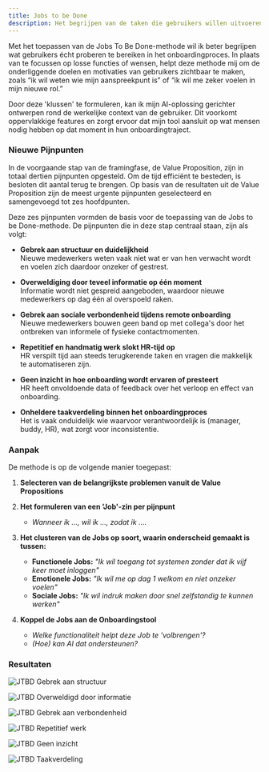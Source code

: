 ```yaml
---
title: Jobs to be Done
description: Het begrijpen van de taken die gebruikers willen uitvoeren met het product
---
```



Met het toepassen van de Jobs To Be Done-methode wil ik beter begrijpen wat
gebruikers écht proberen te bereiken in het onboardingproces. In plaats van te
focussen op losse functies of wensen, helpt deze methode mij om de onderliggende
doelen en motivaties van gebruikers zichtbaar te maken, zoals “ik wil weten wie
mijn aanspreekpunt is” of “ik wil me zeker voelen in mijn nieuwe rol.”

Door deze 'klussen' te formuleren, kan ik mijn AI-oplossing gerichter ontwerpen
rond de werkelijke context van de gebruiker. Dit voorkomt oppervlakkige features
en zorgt ervoor dat mijn tool aansluit op wat mensen nodig hebben op dat moment
in hun onboardingtraject.

### Nieuwe Pijnpunten

In de voorgaande stap van de framingfase, de Value Proposition, zijn in totaal
dertien pijnpunten opgesteld. Om de tijd efficiënt te besteden, is besloten dit
aantal terug te brengen. Op basis van de resultaten uit de Value Proposition zijn
de meest urgente pijnpunten geselecteerd en samengevoegd tot zes hoofdpunten.

Deze zes pijnpunten vormden de basis voor de toepassing van de Jobs to be Done-methode.
De pijnpunten die in deze stap centraal staan, zijn als volgt:

- **Gebrek aan structuur en duidelijkheid** <br />
  Nieuwe medewerkers weten vaak niet wat er van hen verwacht wordt en
  voelen zich daardoor onzeker of gestrest.

- **Overweldiging door teveel informatie op één moment** <br />
  Informatie wordt niet gespreid aangeboden, waardoor nieuwe medewerkers op dag
  één al overspoeld raken.

- **Gebrek aan sociale verbondenheid tijdens remote onboarding** <br />
  Nieuwe medewerkers bouwen geen band op met collega's door het ontbreken van
  informele of fysieke contactmomenten.

- **Repetitief en handmatig werk slokt HR-tijd op** <br />
  HR verspilt tijd aan steeds terugkerende taken en vragen die makkelijk te
  automatiseren zijn.

- **Geen inzicht in hoe onboarding wordt ervaren of presteert** <br />
  HR heeft onvoldoende data of feedback over het verloop en effect van onboarding.

- **Onheldere taakverdeling binnen het onboardingproces** <br />
  Het is vaak onduidelijk wie waarvoor verantwoordelijk is (manager, buddy,
  HR), wat zorgt voor inconsistentie.

### Aanpak

De methode is op de volgende manier toegepast:

<Steps>

1. **Selecteren van de belangrijkste problemen vanuit de Value Propositions**

2. **Het formuleren van een 'Job'-zin per pijnpunt**

   - _Wanneer ik ..., wil ik ..., zodat ik ...._

3. **Het clusteren van de Jobs op soort, waarin onderscheid gemaakt is tussen:**

   - **Functionele Jobs:** _"Ik wil toegang tot systemen zonder dat ik vijf keer moet inloggen"_
   - **Emotionele Jobs:** _"Ik wil me op dag 1 welkom en niet onzeker voelen"_
   - **Sociale Jobs:** _"Ik wil indruk maken door snel zelfstandig te kunnen werken"_

4. **Koppel de Jobs aan de Onboardingstool**
   - _Welke functionaliteit helpt deze Job te 'volbrengen'?_
   - _(Hoe) kan AI dat ondersteunen?_

</Steps>

### Resultaten

![JTBD Gebrek aan structuur](../../../assets/jtbd/JTBD-structuur.png) <br />

![JTBD Overweldigd door informatie](../../../assets/jtbd/JTBD-overweldigd.png) <br />

![JTBD Gebrek aan verbondenheid](../../../assets/jtbd/JTBD-verbondenheid.png) <br />

![JTBD Repetitief werk](../../../assets/jtbd/JTBD-repetitief.png) <br />

![JTBD Geen inzicht](../../../assets/jtbd/JTBD-geen-inzicht.png) <br />

![JTBD Taakverdeling](../../../assets/jtbd/JTBD-taakverdeling.png) <br />
